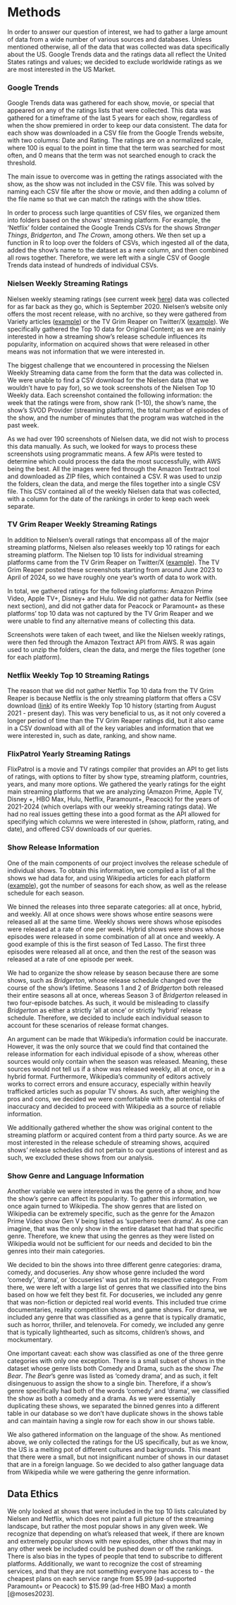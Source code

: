 # Methods

In order to answer our question of interest, we had to gather a large amount of data from a wide number of various sources and databases. Unless mentioned otherwise, all of the data that was collected was data specifically about the US. Google Trends data and the ratings data all reflect the United States ratings and values; we decided to exclude worldwide ratings as we are most interested in the US Market.

### Google Trends

Google Trends data was gathered for each show, movie, or special that appeared on any of the ratings lists that were collected. This data was gathered for a timeframe of the last 5 years for each show, regardless of when the show premiered in order to keep our data consistent. The data for each show was downloaded in a CSV file from the Google Trends website, with two columns: Date and Rating. The ratings are on a normalized scale, where 100 is equal to the point in time that the term was searched for most often, and 0 means that the term was not searched enough to crack the threshold.

The main issue to overcome was in getting the ratings associated with the show, as the show was not included in the CSV file. This was solved by naming each CSV file after the show or movie, and then adding a column of the file name so that we can match the ratings with the show titles.

In order to process such large quantities of CSV files, we organized them into folders based on the shows’ streaming platform. For example, the ‘Netflix’ folder contained the Google Trends CSVs for the shows *Stranger Things*, *Bridgerton*, and *The Crown*, among others. We then set up a function in R to loop over the folders of CSVs, which ingested all of the data, added the show’s name to the dataset as a new column, and then combined all rows together. Therefore, we were left with a single CSV of Google Trends data instead of hundreds of individual CSVs.

### Nielsen Weekly Streaming Ratings

Nielsen weekly steaming ratings (see current week [here](https://www.nielsen.com/data-center/top-ten/)) data was collected for as far back as they go, which is September 2020. Nielsen’s website only offers the most recent release, with no archive, so they were gathered from Variety articles ([example](https://variety.com/2024/tv/news/nielsen-top-10-ratings-streaming-1235693657/)) or the TV Grim Reaper on Twitter/X ([example](https://x.com/TVGrimReaper/status/1751995525032034443)). We specifically gathered the Top 10 data for Original Content; as we are mainly interested in how a streaming show’s release schedule influences its popularity, information on acquired shows that were released in other means was not information that we were interested in.

The biggest challenge that we encountered in processing the Nielsen Weekly Streaming data came from the form that the data was collected in. We were unable to find a CSV download for the Nielsen data (that we wouldn’t have to pay for), so we took screenshots of the Nielsen Top 10 Weekly data. Each screenshot contained the following information: the week that the ratings were from, show rank (1-10), the show’s name, the show’s SVOD Provider (streaming platform), the total number of episodes of the show, and the number of minutes that the program was watched in the past week.

As we had over 190 screenshots of Nielsen data, we did not wish to process this data manually. As such, we looked for ways to process these screenshots using programmatic means. A few APIs were tested to determine which could process the data the most successfully, with AWS being the best. All the images were fed through the Amazon Textract tool and downloaded as ZIP files, which contained a CSV. R was used to unzip the folders, clean the data, and merge the files together into a single CSV file. This CSV contained all of the weekly Nielsen data that was collected, with a column for the date of the rankings in order to keep each week separate.

### TV Grim Reaper Weekly Streaming Ratings

In addition to Nielsen’s overall ratings that encompass all of the major streaming platforms, Nielsen also releases weekly top 10 ratings for each streaming platform. The Nielsen top 10 lists for individual streaming platforms came from the TV Grim Reaper on Twitter/X ([example](https://x.com/TVGrimReaper/status/1787594943994941612)). The TV Grim Reaper posted these screenshots starting from around June 2023 to April of 2024, so we have roughly one year’s worth of data to work with.

In total, we gathered ratings for the following platforms: Amazon Prime Video, Apple TV+, Disney+ and Hulu. We did not gather data for Netflix (see next section), and did not gather data for Peacock or Paramount+ as these platforms’ top 10 data was not captured by the TV Grim Reaper and we were unable to find any alternative means of collecting this data.

Screenshots were taken of each tweet, and like the Nielsen weekly ratings, were then fed through the Amazon Textract API from AWS. R was again used to unzip the folders, clean the data, and merge the files together (one for each platform).

### Netflix Weekly Top 10 Streaming Ratings

The reason that we did not gather Netflix Top 10 data from the TV Grim Reaper is because Netflix is the only streaming platform that offers a CSV download ([link](https://www.netflix.com/tudum/top10/united-states/tv?week=2024-07-21)) of its entire Weekly Top 10 history (starting from August 2021 - present day). This was very beneficial to us, as it not only covered a longer period of time than the TV Grim Reaper ratings did, but it also came in a CSV download with all of the key variables and information that we were interested in, such as date, ranking, and show name.

### FlixPatrol Yearly Streaming Ratings

FlixPatrol is a movie and TV ratings compiler that provides an API to get lists of ratings, with options to filter by show type, streaming platform, countries, years, and many more options. We gathered the yearly ratings for the eight main streaming platforms that we are analyzing (Amazon Prime, Apple TV, Disney +, HBO Max, Hulu, Netflix, Paramount+, Peacock) for the years of 2021-2024 (which overlaps with our weekly streaming ratings data). We had no real issues getting these into a good format as the API allowed for specifying which columns we were interested in (show, platform, rating, and date), and offered CSV downloads of our queries.

### Show Release Information

One of the main components of our project involves the release schedule of individual shows. To obtain this information, we compiled a list of all the shows we had data for, and using Wikipedia articles for each platform ([example](https://en.wikipedia.org/wiki/List_of_Amazon_Prime_Video_original_programming)), got the number of seasons for each show, as well as the release schedule for each season.

We binned the releases into three separate categories: all at once, hybrid, and weekly. All at once shows were shows whose entire seasons were released all at the same time. Weekly shows were shows whose episodes were released at a rate of one per week. Hybrid shows were shows whose episodes were released in some combination of all at once and weekly. A good example of this is the first season of Ted Lasso. The first three episodes were released all at once, and then the rest of the season was released at a rate of one episode per week.

We had to organize the show release by season because there are some shows, such as *Bridgerton*, whose release schedule changed over the course of the show’s lifetime. Seasons 1 and 2 of *Bridgerton* both released their entire seasons all at once, whereas Season 3 of *Bridgerton* released in two four-episode batches. As such, it would be misleading to classify *Bridgerton* as either a strictly ‘all at once’ or strictly ‘hybrid’ release schedule. Therefore, we decided to include each individual season to account for these scenarios of release format changes.

An argument can be made that Wikipedia’s information could be inaccurate. However, it was the only source that we could find that contained the release information for each individual episode of a show, whereas other sources would only contain when the season was released. Meaning, these sources would not tell us if a show was released weekly, all at once, or in a hybrid format. Furthermore, Wikipedia's community of editors actively works to correct errors and ensure accuracy, especially within heavily trafficked articles such as popular TV shows. As such, after weighing the pros and cons, we decided we were comfortable with the potential risks of inaccuracy and decided to proceed with Wikipedia as a source of reliable information.

We additionally gathered whether the show was original content to the streaming platform or acquired content from a third party source. As we are most interested in the release schedule of streaming shows, acquired shows’ release schedules did not pertain to our questions of interest and as such, we excluded these shows from our analysis.

### Show Genre and Language Information

Another variable we were interested in was the genre of a show, and how the show’s genre can affect its popularity. To gather this information, we once again turned to Wikipedia. The show genres that are listed on Wikipedia can be extremely specific, such as the genre for the Amazon Prime Video show Gen V being listed as ‘superhero teen drama’. As one can imagine, that was the only show in the entire dataset that had that specific genre. Therefore, we knew that using the genres as they were listed on Wikipedia would not be sufficient for our needs and decided to bin the genres into their main categories.

We decided to bin the shows into three different genre categories: drama, comedy, and docuseries. Any show whose genre included the word ‘comedy’, ‘drama’, or ‘docuseries’ was put into its respective category. From there, we were left with a large list of genres that we classified into the bins based on how we felt they best fit. For docuseries, we included any genre that was non-fiction or depicted real world events. This included true crime documentaries, reality competition shows, and game shows. For drama, we included any genre that was classified as a genre that is typically dramatic, such as horror, thriller, and telenovela. For comedy, we included any genre that is typically lighthearted, such as sitcoms, children’s shows, and mockumentary.

One important caveat: each show was classified as one of the three genre categories with only one exception. There is a small subset of shows in the dataset whose genre lists both Comedy and Drama, such as the show *The Bear*. *The Bear*’s genre was listed as ‘comedy drama’, and as such, it felt disingenuous to assign the show to a single bin. Therefore, if a show’s genre specifically had both of the words ‘comedy’ and ‘drama’, we classified the show as both a comedy and a drama. As we were essentially duplicating these shows, we separated the binned genres into a different table in our database so we don’t have duplicate shows in the shows table and can maintain having a single row for each show in our shows table.

We also gathered information on the language of the show. As mentioned above, we only collected the ratings for the US specifically, but as we know, the US is a melting pot of different cultures and backgrounds. This meant that there were a small, but not insignificant number of shows in our dataset that are in a foreign language. So we decided to also gather language data from Wikipedia while we were gathering the genre information.

## Data Ethics

We only looked at shows that were included in the top 10 lists calculated by Nielsen and Netflix, which does not paint a full picture of the streaming landscape, but rather the most popular shows in any given week. We recognize that depending on what's released that week, if there are known and extremely popular shows with new episodes, other shows that may in any other week be included could be pushed down or off the rankings. There is also bias in the types of people that tend to subscribe to different platforms. Additionally, we want to recognize the cost of streaming services, and that they are not something everyone has access to - the cheapest plans on each service range from \$5.99 (ad-supported Paramount+ or Peacock) to \$15.99 (ad-free HBO Max) a month [@moses2023].
